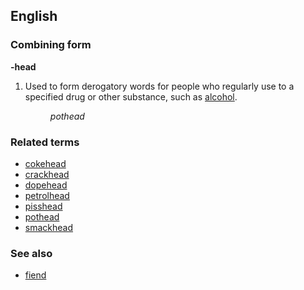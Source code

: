 ==English==
===Combining form===
'''-head'''

#Used to form derogatory words for people who regularly use to a specified drug or other substance, such as [[alcohol]].
#:''pothead''

===Related terms===
*[[cokehead]]
*[[crackhead]]
*[[dopehead]]
*[[petrolhead]]
*[[pisshead]]
*[[pothead]]
*[[smackhead]]

===See also===
*[[fiend]]
